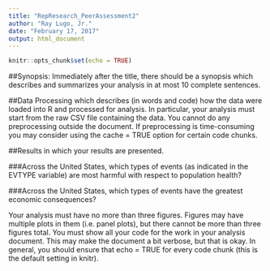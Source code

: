 ```yaml
---
title: "RepResearch_PeerAssessment2"
author: "Ray Lugo, Jr."
date: "February 17, 2017"
output: html_document
---
```


```r
knitr::opts_chunk$set(echo = TRUE)
```

##Synopsis: Immediately after the title, there should be a synopsis which describes and summarizes your analysis in at most 10 complete sentences.

##Data Processing which describes (in words and code) how the data were loaded into R and processed for analysis. In particular, your analysis must start from the raw CSV file containing the data. You cannot do any preprocessing outside the document. If preprocessing is time-consuming you may consider using the cache = TRUE option for certain code chunks.

##Results in which your results are presented.

###Across the United States, which types of events (as indicated in the EVTYPE variable) are most harmful with respect to population health?

###Across the United States, which types of events have the greatest economic consequences?


Your analysis must have no more than three figures. Figures may have multiple plots in them (i.e. panel plots), but there cannot be more than three figures total.
You must show all your code for the work in your analysis document. This may make the document a bit verbose, but that is okay. In general, you should ensure that echo = TRUE for every code chunk (this is the default setting in knitr).
